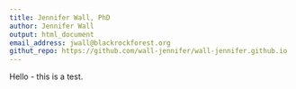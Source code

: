 ```yaml
---
title: Jennifer Wall, PhD
author: Jennifer Wall
output: html_document
email_address: jwall@blackrockforest.org
githut_repo: https://github.com/wall-jennifer/wall-jennifer.github.io
---
```


Hello - this is a test.
